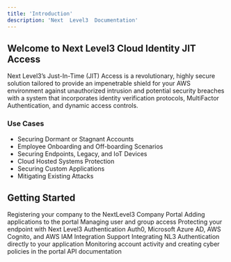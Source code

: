 ---
title: 'Introduction'
description: 'Next  Level3  Documentation'
---
## Welcome  to  Next  Level3  Cloud  Identity  JIT  Access

Next Level3’s Just-In-Time (JIT) Access is a revolutionary, highly secure solution tailored to provide an impenetrable shield for your AWS environment against unauthorized intrusion and potential security breaches with a system that incorporates identity verification protocols, MultiFactor Authentication, and dynamic access controls.

### Use Cases

- Securing Dormant or Stagnant Accounts
- Employee Onboarding and Off-boarding Scenarios
- Securing Endpoints, Legacy, and IoT Devices
- Cloud Hosted Systems Protection
- Securing Custom Applications
- Mitigating Existing Attacks

## Getting Started

<CardGroup cols={2}>
  <Card
    title="Setting  up  your  Account"
    icon="user"
    href="/Features/Account Setup"
  >
    Registering your company to the NextLevel3 Company Portal
  </Card>
  <Card
    title="Securing  your  Applications"
    icon="shield"
    href="/Features/Securing your Applications"
  >
    Adding applications to the portal
  </Card>
  <Card
    title="Setting  up  End  Users"
    icon="mobile-screen-button"
    href="/Features/User Management"
  >
    Managing user and group access
  </Card>
  <Card
    title="Protecting  your  Endpoints"
    href="/Features/Endpoint Protection"
    icon="desktop">
    Protecting your endpoint with Next Level3 Authentication
  </Card>
  <Card
    title="Integrating  your  Identity  Provider"
    href="/Features/Integrating your Identity Provider"
    icon="address-card"
    >
    Auth0, Microsoft Azure AD, AWS Cognito, and AWS IAM Integration Support
  </Card>
  <Card
    title="Integrating  NL3  Authentication"
    href="/Features/Native Language Integrations"
    icon="code"
    >
    Integrating NL3 Authentication directly to your application
  </Card>
  <Card 
    title="Cyber  Policies  and  Monitoring  Activity" 
    href="/Features/Cyber Policies and Activity Logs" 
    icon="user-lock"
    >
    Monitoring account activity and creating cyber policies in the portal
  </Card>
  <Card
    title="Using  Next  Level3  API"
    href="https://api.nextlevel3.com/nl3/api/swagger-ui/index.html#/"
    icon="code"
    >
    API documentation
  </Card>
</CardGroup>